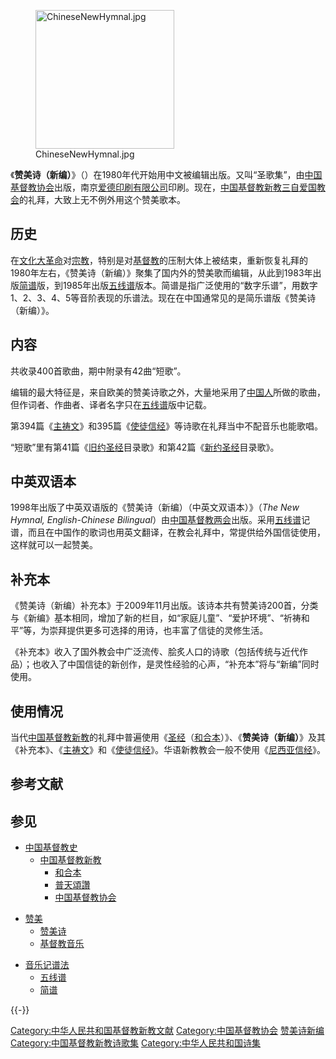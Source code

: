 {{Pathnav|中华人民共和国宗教|中国基督教新教|中国基督教协会}}
[[File:ChineseNewHymnal.jpg|222px]]

《'''赞美诗（新编）'''》（{{lang-en|'''''The Chinese New Hymnal'''''}}）在1980年代开始用中文被编辑出版。又叫“圣歌集”，由[[中国基督教协会|中国基督教协会]]出版，南京[[爱德印刷有限公司|爱德印刷有限公司]]印刷。现在，[[中国基督教新教|中国基督教新教]][[三自爱国教会|三自爱国教会]]的礼拜，大致上无不例外用这个赞美歌本。

==历史==
在[[文化大革命|文化大革命]]对[[宗教|宗教]]，特别是对[[基督教|基督教]]的压制大体上被结束，重新恢复礼拜的1980年左右，《赞美诗（新编）》聚集了国内外的赞美歌而编辑，从此到1983年出版[[简谱|简谱]]版，到1985年出版[[五线谱|五线谱]]版本。简谱是指广泛使用的“数字乐谱”，用数字1、2、3、4、5等音阶表现的乐谱法。现在在中国通常见的是简乐谱版《赞美诗（新编）》。

==内容==
{{赞美诗新编}}

共收录400首歌曲，期中附录有42曲“短歌”。

编辑的最大特征是，来自欧美的赞美诗歌之外，大量地采用了[[中国人|中国人]]所做的歌曲，但作词者、作曲者、译者名字只在[[五线谱|五线谱]]版中记载。

第394篇《[[主祷文|主祷文]]》和395篇《[[使徒信经|使徒信经]]》等诗歌在礼拜当中不配音乐也能歌唱。

“短歌”里有第41篇《[[旧约圣经|旧约圣经]]目录歌》和第42篇《[[新约圣经|新约圣经]]目录歌》。

==中英双语本==
1998年出版了中英双语版的《赞美诗（新编）（中英文双语本）》（''The New Hymnal, English-Chinese Bilingual''）由[[两会_(消歧义)|中国基督教两会]]出版。采用[[五线谱|五线谱]]记谱，而且在中国作的歌词也用英文翻译，在教会礼拜中，常提供给外国信徒使用，这样就可以一起赞美。

==补充本==
《赞美诗（新编）补充本》于2009年11月出版。该诗本共有赞美诗200首，分类与《新编》基本相同，增加了新的栏目，如“家庭儿童”、“爱护环境”、“祈祷和平”等，为崇拜提供更多可选择的用诗，也丰富了信徒的灵修生活。

《补充本》收入了国外教会中广泛流传、脍炙人口的诗歌（包括传统与近代作品）；也收入了中国信徒的新创作，是灵性经验的心声，“补充本”将与“新编”同时使用。

== 使用情况 ==
当代[[中国基督教新教|中国基督教新教]]的礼拜中普遍使用《[[圣经|圣经]]（[[和合本|和合本]]）》、《'''赞美诗（新编）'''》及其《补充本》、《[[主祷文|主祷文]]》和《[[使徒信经|使徒信经]]》。华语新教教会一般不使用《[[尼西亚信经|尼西亚信经]]》。

==参考文献==
{{Reflist}}

== 参见 ==
{{Col-begin}}
{{Col-break}}
*[[中国基督教史|中国基督教史]]
**[[中国基督教新教|中国基督教新教]]
***[[和合本|和合本]]
***[[普天頌讚|普天頌讚]]
***[[中国基督教协会|中国基督教协会]]
{{Col-break}}
*[[赞美|赞美]]
**[[赞美诗|赞美诗]]
**[[基督教音乐|基督教音乐]]
{{Col-break}}
*[[音乐记谱法|音乐记谱法]]
**[[五线谱|五线谱]]
**[[简谱|简谱]]
{{Col-end}}

{{-}}
{{中国基督教史|PRC}}
{{中华人民共和国宗教}}

[[Category:中华人民共和国基督教新教文献|Category:中华人民共和国基督教新教文献]]
[[Category:中国基督教协会|Category:中国基督教协会]]
[[Category:赞美诗新编|]]
[[Category:中国基督教新教诗歌集|Category:中国基督教新教诗歌集]]
[[Category:中华人民共和国诗集|Category:中华人民共和国诗集]]